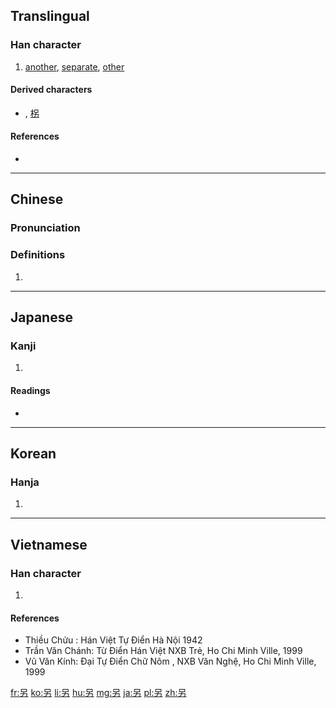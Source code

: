 {{also|叧|加}}
==Translingual==

===Han character===
{{Han char|rn=30|rad=口|as=02|sn=5|four=6042<sub>7</sub>|canj=口大尸 (RKS)|ids=⿱[[口]][[力]]}}

# [[another]], [[separate]], [[other]]

====Derived characters====
* {{lang|und|sc=Hani|[[拐]]}},<!-- Japanese form slightly simplified --> [[柺]]

====References====
* {{Han ref|kx=0172.010|dkj=03235|dj=0382.030|hdz=10574.050|uh=53E6|ud=21478|bh=A574|bd=42356}}

----

==Chinese==
{{zh-forms}}

===Pronunciation===
{{zh-pron
|m=lìng
|c=ling6
|mc=
|oc=y
|ma=Zh-lìng.ogg
|cat=det
}}

===Definitions===
# {{rfdef|lang=zh}}

----

==Japanese==

===Kanji===
{{ja-kanji|grade=|rs=口02}}

# {{defn|lang=ja|sort=口02}}

====Readings====
* {{ja-readings|on=[[れい]] (rei), [[りゃう]] (ryau)|kun=[[わかれる]] (wakareru), [[さく]] (saku), [[べつの]] (betsuno), [[べつに]] (betsuni)}}

----

==Korean==

===Hanja===
{{ko-hanja|hangeul=령|rv=ryeong|mr=ryŏng}}

# {{defn|lang=ko|sort=口02}}

----

==Vietnamese==

===Han character===
{{vi-hantu|[[lánh]], [[lính]], [[liếng]], [[tránh]]|rs=口02}}

# {{defn|lang=vi|sort=口02}}

====References====
* Thiều Chửu : Hán Việt Tự Điển  Hà Nội 1942
* Trần Văn Chánh: Từ Điển Hán Việt NXB Trẻ, Ho Chi Minh Ville, 1999
* Vũ Văn Kính: Đại Tự Điển Chữ Nôm , NXB Văn Nghệ, Ho Chi Minh Ville, 1999

[[fr:另]]
[[ko:另]]
[[li:另]]
[[hu:另]]
[[mg:另]]
[[ja:另]]
[[pl:另]]
[[zh:另]]